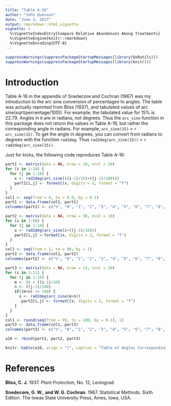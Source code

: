 ```yaml
---
title: "Table A-16"
author: "John Quensen"
date: "June 3, 2017"
output: rmarkdown::html_vignette
vignette: >
  %\VignetteIndexEntry{Compare Relative Abundances Among Treatments}
  %\VignetteEngine{knitr::rmarkdown}
  %\VignetteEncoding{UTF-8}
---
```


```r
suppressWarnings(suppressPackageStartupMessages(library(QsRutils)))
suppressWarnings(suppressPackageStartupMessages(library(knitr)))
```


# Introduction

Table A-16 in the appendix of Snedecore and Cochran (1967) was my introduction to the arc sine conversion of percentages to angles. The table was actually reprinted from Bliss (1937), and tabulated values of arc sine(sqrt(percentage/100)). For example, the tabulated value for 15% is 22.79. Angles in `R` are in radians, not degrees. Thus the `arc_sine` function in this package does not return the values in Table A-16, but rather the corresponding angle in radians. For example, `arc_sine(15)` =  `r arc_sine(15)`. To get the angle in degrees, you can convert from radians to degrees with the function `rad2deg`. Thus `rad2deg(arc_sine(15))` = `r rad2deg(arc_sine(15))`.  

Just for kicks, the following code reproduces Table A-16:  

```r
part1 <- matrix(data = NA, nrow = 10, ncol = 10)
for (i in 1:10) {
  for (j in 1:10) {
    x <- rad2deg(arc_sine(((i-1)/10)+((j-1)/100)))
    part1[i,j] <- formatC(x, digits = 2, format = "f")
  }
}
col1 <- seq(from = 0, to = 0.9, by = 0.1)
part1 <- data.frame(col1, part1)
colnames(part1) <- c("%", "0", "1", "2", "3", "4", "5", "6", "7", "8", "9")

part2 <- matrix(data = NA, nrow = 98, ncol = 10)
for (i in 1:98) {
  for (j in 1:10) {
    x <- rad2deg(arc_sine(i+((j-1)/10)))
    part2[i,j] <-formatC(x, digits = 2, format = "f")
  }
}
col1 <- seq(from = 1, to = 98, by = 1)
part2 <- data.frame(col1, part2)
colnames(part2) <- c("%", "0", "1", "2", "3", "4", "5", "6", "7", "8", "9")

part3 <- matrix(data = NA, nrow = 11, ncol = 10)
for (i in 1:11) {
  for (j in 1:10) {
    m <- 99 + ((i-1)/10)
    n <- ((j-1)/100)
    if((m+n) <= 100) {
      x <- rad2deg(arc_sine(m+n))
       part3[i,j] <- formatC(x, digits = 2, format = "f")
    }
  }
}
col1 <- round(seq(from = 99, to = 100, by = 0.1), 1)
part3 <- data.frame(col1, part3)
colnames(part3) <- c("%", "0", "1", "2", "3", "4", "5", "6", "7", "8", "9")

a16 <- rbind(part1, part2, part3)

knitr::kable(a16, align = "l", caption = "Table of Angles Corresponding to Percentages, after Bliss(1937).")
```

# References

**Bliss, C. J.** 1937. *Plant Protection*, No. 12, Leningrad.  

**Snedecore, G. W., and W. G. Cochran**. 1967. Statistical Methods. Sixth Edition. The Iowas State University Press, Ames, Iowa, USA.
